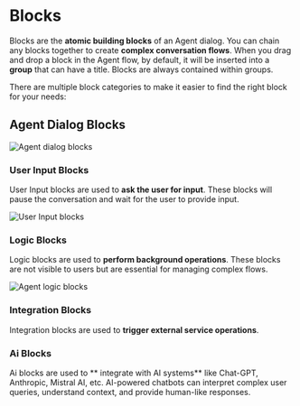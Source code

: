 # Blocks

Blocks are the **atomic building blocks** of an Agent dialog. You can chain any blocks together to create **complex conversation flows**. When you drag and drop a block in the Agent flow, by default, it will be inserted into a **group** that can have a title. Blocks are always contained within groups.

There are multiple block categories to make it easier to find the right block for your needs:

## Agent Dialog Blocks

<Frame style={{ maxWidth: '400px' }}>
  <img src="/help/images/blocks/agent-dialog.png" alt="Agent dialog blocks" />
</Frame>

### User Input Blocks
User Input blocks are used to **ask the user for input**. These blocks will pause the conversation and wait for the user to provide input.

<Frame style={{ maxWidth: '400px' }}>
  <img src="/help/images/blocks/user-input.png" alt="User Input blocks" />
</Frame>

### Logic Blocks
Logic blocks are used to **perform background operations**. These blocks are not visible to users but are essential for managing complex flows.

<Frame style={{ maxWidth: '400px' }}>
  <img src="/help/images/blocks/logic.png" alt="Agent logic blocks" />
</Frame>

### Integration  Blocks
Integration blocks are used to **trigger external service operations**.

### Ai Blocks
Ai blocks are used to ** integrate with AI systems** like Chat-GPT, Anthropic, Mistral AI, etc.  AI-powered chatbots can interpret complex user queries, understand context, and provide human-like responses.